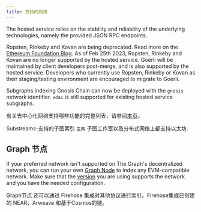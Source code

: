 ```yaml
---
title: 支持的网络
---
```




<SupportedNetworksTable />

The hosted service relies on the stability and reliability of the underlying technologies, namely the provided JSON RPC endpoints.

Ropsten, Rinkeby and Kovan are being deprecated. Read more on the [Ethereum Foundation Blog](https://blog.ethereum.org/2022/06/21/testnet-deprecation). As of Feb 25th 2023, Ropsten, Rinkeby and Kovan are no longer supported by the hosted service. Goerli will be maintained by client developers post-merge, and is also supported by the hosted service. Developers who currently use Ropsten, Rinkeby or Kovan as their staging/testing environment are encouraged to migrate to Goerli.

Subgraphs indexing Gnosis Chain can now be deployed with the `gnosis` network identifier. `xdai` is still supported for existing hosted service subgraphs.

有关去中心化网络支持哪些功能的完整列表，请参阅[本页](https://github.com/graphprotocol/indexer/blob/main/docs/feature-support-matrix.md)。

Substreams-支持的子图索引 `主网` 子图工作室以及分布式网络上都支持以太坊.

## Graph 节点

If your preferred network isn't supported on The Graph's decentralized network, you can run your own [Graph Node](https://github.com/graphprotocol/graph-node) to index any EVM-compatible network. Make sure that the [version](https://github.com/graphprotocol/graph-node/releases) you are using supports the network and you have the needed configuration.

Graph节点 还可以通过 Firehose 集成对其他协议进行索引。Firehose集成已创建的 NEAR，Arweave 和基于Cosmos的链。
